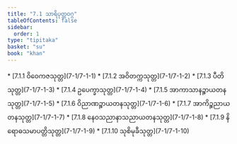 ```yaml
---
title: "7.1 သာရိပုတ္တဝဂ္ဂ"
tableOfContents: false
sidebar:
  order: 1
type: "tipitaka"
basket: "su"
book: "khan"
---
```



<DynamicBreadcrumb />



<TableOfContents book="khan" section="7.1">
* [7.1.1 ဝိဝေကဇသုတ္တ](7-1/7-1-1)
* [7.1.2 အဝိတက္ကသုတ္တ](7-1/7-1-2)
* [7.1.3 ပီတိသုတ္တ](7-1/7-1-3)
* [7.1.4 ဥပေက္ခာသုတ္တ](7-1/7-1-4)
* [7.1.5 အာကာသာနဉ္စာယတနသုတ္တ](7-1/7-1-5)
* [7.1.6 ဝိညာဏဉ္စာယတနသုတ္တ](7-1/7-1-6)
* [7.1.7 အာကိဉ္စညာယတနသုတ္တ](7-1/7-1-7)
* [7.1.8 နေဝသညာနာသညာယတနသုတ္တ](7-1/7-1-8)
* [7.1.9 နိရောဓသမာပတ္တိသုတ္တ](7-1/7-1-9)
* [7.1.10 သုစိမုခီသုတ္တ](7-1/7-1-10)
</TableOfContents>
